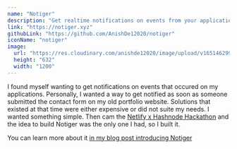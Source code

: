 ```yaml
---
name: "Notiger"
description: "Get realtime notifications on events from your application"
link: "https://notiger.xyz"
githubLink: "https://github.com/AnishDe12020/notiger"
iconName: "notiger"
image:
  url: "https://res.cloudinary.com/anishde12020/image/upload/v1651462990/Blogfolio/og2_onx91e.png"
  height: "632"
  width: "1200"
---
```


I found myself wanting to get notifications on events that occured on my applications. Personally, I wanted a way to get notified as soon as someone submitted the contact form on my old portfolio website. Solutions that existed at that time were either expensive or did not suite my needs. I wanted something simple. Then cam the [Netlify x Hashnode Hackathon](https://townhall.hashnode.com/netlify-hackathon) and the idea to build Notiger was the only one I had, so I built it.

You can learn more about it [in my blog post introducing Notiger](https://blog.anishde.dev/notiger-get-realtime-notifications-on-events-from-your-application)

